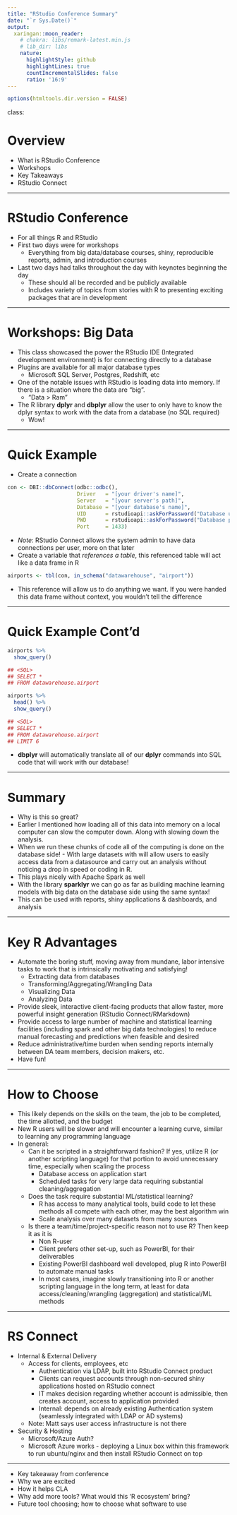 ```yaml
---
title: "RStudio Conference Summary"
date: "`r Sys.Date()`"
output:
  xaringan::moon_reader:
    # chakra: libs/remark-latest.min.js
    # lib_dir: libs
    nature:
      highlightStyle: github
      highlightLines: true
      countIncrementalSlides: false
      ratio: '16:9'
---
```


```r
options(htmltools.dir.version = FALSE)
```

class:

# Overview

- What is RStudio Conference
- Workshops
- Key Takeaways
- RStudio Connect

---

# RStudio Conference

- For all things R and RStudio
- First two days were for workshops
    - Everything from big data/database courses, shiny, reproducible reports, admin, and  introduction courses
- Last two days had talks throughout the day with keynotes beginning the day
    - These should all be recorded and be publicly available
    - Includes variety of topics from stories with R to presenting exciting packages that are in development

---

# Workshops: Big Data

- This class showcased the power the RStudio IDE (Integrated development environment) is for connecting directly to a database
- Plugins are available for all major database types
    - Microsoft SQL Server, Postgres, Redshift, etc
- One of the notable issues with RStudio is loading data into memory. If there is a situation where the data are "big". 
    - "Data > Ram" 
- The R library **dplyr** and **dbplyr** allow the user to only have to know the dplyr syntax to work with the data from a database (no SQL required)
    - Wow!

---

# Quick Example

- Create a connection

```r
con <- DBI::dbConnect(odbc::odbc(),
                      Driver   = "[your driver's name]",
                      Server   = "[your server's path]",
                      Database = "[your database's name]",
                      UID      = rstudioapi::askForPassword("Database user"),
                      PWD      = rstudioapi::askForPassword("Database password"),
                      Port     = 1433)
```

- *Note*: RStudio Connect allows the system admin to have data connections per user, more on that later
- Create a variable that *references a table*, this referenced table will act like a data frame in R

```r
airports <- tbl(con, in_schema("datawarehouse", "airport"))
```

- This reference will allow us to do anything we want. If you were handed this data frame without context, you wouldn't tell the difference

---

# Quick Example Cont'd

<!-- - Simple select all query -->

```r
airports %>%
  show_query()
```

```r
## <SQL>
## SELECT *
## FROM datawarehouse.airport
```

<!-- - Same thing, but just the head of the data; first 6 rows -->

```r
airports %>%
  head() %>%
  show_query()
```

```r
## <SQL>
## SELECT *
## FROM datawarehouse.airport
## LIMIT 6
```

- **dbplyr** will automatically translate all of our **dplyr** commands into SQL code that will work with our database!

---

# Summary
- Why is this so great?
- Earlier I mentioned how loading all of this data into memory on a local computer can slow the computer down. Along with slowing down the analysis.
- When we run these chunks of code all of the computing is done on the database side! - With large datasets with will allow users to easily access data from a datasource and carry out an analysis without noticing a drop in speed or coding in R.
- This plays nicely with Apache Spark as well
- With the library **sparklyr** we can go as far as building machine learning models with big data on the database side using the same syntax!
- This can be used with reports, shiny applications & dashboards, and analysis

<!-- Here are some bullet points Matt mentioned that would be beneficial for them to know. I know you can answer these more deeply on how it will help them as a company vs what I lightly know on the topic. -->

---

# Key R Advantages

- Automate the boring stuff, moving away from mundane, labor intensive tasks to work that is intrinsically motivating and satisfying!
    - Extracting data from databases
    - Transforming/Aggregating/Wrangling Data
    - Visualizing Data
    - Analyzing Data
- Provide sleek, interactive client-facing products that allow faster, more powerful insight generation (RStudio Connect/RMarkdown)
- Provide access to large number of machine and statistical learning facilities (including spark and other big data technologies) to reduce manual forecasting and predictions when feasible and desired
- Reduce administrative/time burden when sending reports internally between DA team members, decision makers, etc.
- Have fun!

---

# How to Choose

- This likely depends on the skills on the team, the job to be completed, the time allotted, and the budget
- New R users will be slower and will encounter a learning curve, similar to learning any programming language
- In general:
    - Can it be scripted in a straightforward fashion? If yes, utilize R (or another scripting language) for that portion to avoid unnecessary time, especially when scaling the process
        - Database access on application start
        - Scheduled tasks for very large data requiring substantial cleaning/aggregation
    - Does the task require substantial ML/statistical learning?
        - R has access to many analytical tools, build code to let these methods all compete with each other, may the best algorithm win
        - Scale analysis over many datasets from many sources
    - Is there a team/time/project-specific reason not to use R? Then keep it as it is
        - Non R-user
        - Client prefers other set-up, such as PowerBI, for their deliverables
        - Existing PowerBI dashboard well developed, plug R into PowerBI to automate manual tasks
        - In most cases, imagine slowly transitioning into R or another scripting language in the long term, at least for data access/cleaning/wrangling (aggregation) and statistical/ML methods


---

# RS Connect

- Internal & External Delivery
  - Access for clients, employees, etc
      - Authentication via LDAP, built into RStudio Connect product
      - Clients can request accounts through non-secured shiny applications hosted on RStudio connect
      - IT makes decision regarding whether account is admissible, then creates account, access to application provided
      - Internal: depends on already existing Authentication system (seamlessly integrated with LDAP or AD systems)
  - Note: Matt says user access infrastructure is not there
- Security & Hosting
  - Microsoft/Azure Auth?
  - Microsoft Azure works - deploying a Linux box within this framework to run ubuntu/nginx and then install RStudio Connect on top


---



- Key takeaway from conference
- Why we are excited
- How it helps CLA
- Why add more tools? What would this 'R ecosystem' bring?
- Future tool choosing; how to choose what software to use
